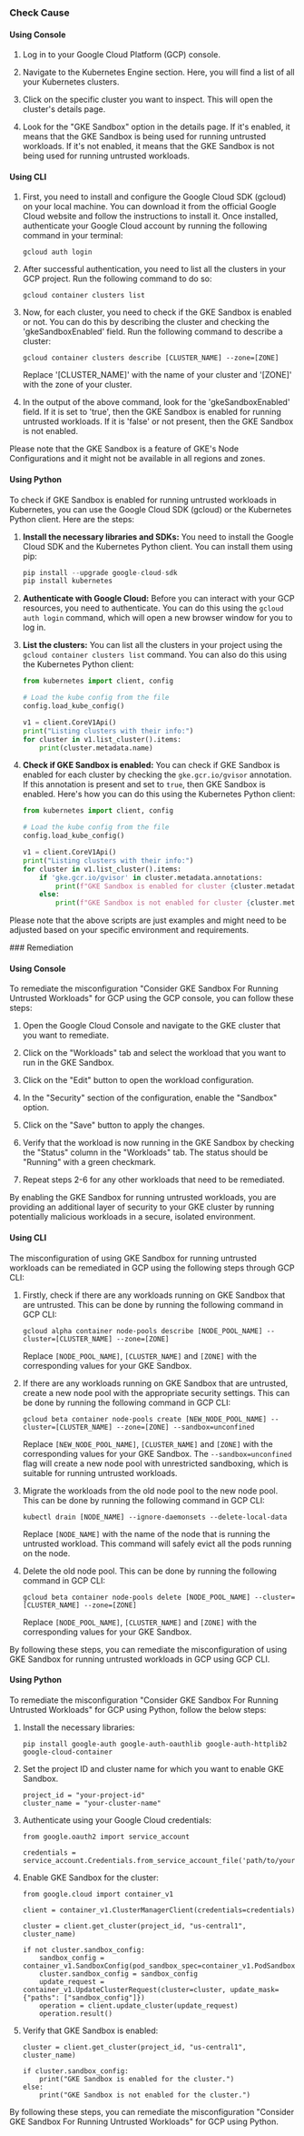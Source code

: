 

<Tabs><Tab title='Cause'>
### Check Cause

#### Using Console

1. Log in to your Google Cloud Platform (GCP) console.

2. Navigate to the Kubernetes Engine section. Here, you will find a list of all your Kubernetes clusters.

3. Click on the specific cluster you want to inspect. This will open the cluster's details page.

4. Look for the "GKE Sandbox" option in the details page. If it's enabled, it means that the GKE Sandbox is being used for running untrusted workloads. If it's not enabled, it means that the GKE Sandbox is not being used for running untrusted workloads.

#### Using CLI

1. First, you need to install and configure the Google Cloud SDK (gcloud) on your local machine. You can download it from the official Google Cloud website and follow the instructions to install it. Once installed, authenticate your Google Cloud account by running the following command in your terminal:

   ```
   gcloud auth login
   ```

2. After successful authentication, you need to list all the clusters in your GCP project. Run the following command to do so:

   ```
   gcloud container clusters list
   ```

3. Now, for each cluster, you need to check if the GKE Sandbox is enabled or not. You can do this by describing the cluster and checking the 'gkeSandboxEnabled' field. Run the following command to describe a cluster:

   ```
   gcloud container clusters describe [CLUSTER_NAME] --zone=[ZONE]
   ```

   Replace '[CLUSTER_NAME]' with the name of your cluster and '[ZONE]' with the zone of your cluster.

4. In the output of the above command, look for the 'gkeSandboxEnabled' field. If it is set to 'true', then the GKE Sandbox is enabled for running untrusted workloads. If it is 'false' or not present, then the GKE Sandbox is not enabled.

Please note that the GKE Sandbox is a feature of GKE's Node Configurations and it might not be available in all regions and zones.

#### Using Python

To check if GKE Sandbox is enabled for running untrusted workloads in Kubernetes, you can use the Google Cloud SDK (gcloud) or the Kubernetes Python client. Here are the steps:

1. **Install the necessary libraries and SDKs:**
   You need to install the Google Cloud SDK and the Kubernetes Python client. You can install them using pip:

   ```python
   pip install --upgrade google-cloud-sdk
   pip install kubernetes
   ```

2. **Authenticate with Google Cloud:**
   Before you can interact with your GCP resources, you need to authenticate. You can do this using the `gcloud auth login` command, which will open a new browser window for you to log in.

3. **List the clusters:**
   You can list all the clusters in your project using the `gcloud container clusters list` command. You can also do this using the Kubernetes Python client:

   ```python
   from kubernetes import client, config

   # Load the kube config from the file
   config.load_kube_config()

   v1 = client.CoreV1Api()
   print("Listing clusters with their info:")
   for cluster in v1.list_cluster().items:
       print(cluster.metadata.name)
   ```

4. **Check if GKE Sandbox is enabled:**
   You can check if GKE Sandbox is enabled for each cluster by checking the `gke.gcr.io/gvisor` annotation. If this annotation is present and set to `true`, then GKE Sandbox is enabled. Here's how you can do this using the Kubernetes Python client:

   ```python
   from kubernetes import client, config

   # Load the kube config from the file
   config.load_kube_config()

   v1 = client.CoreV1Api()
   print("Listing clusters with their info:")
   for cluster in v1.list_cluster().items:
       if 'gke.gcr.io/gvisor' in cluster.metadata.annotations:
           print(f"GKE Sandbox is enabled for cluster {cluster.metadata.name}")
       else:
           print(f"GKE Sandbox is not enabled for cluster {cluster.metadata.name}")
   ```

Please note that the above scripts are just examples and might need to be adjusted based on your specific environment and requirements.

</Tab>

<Tab title='Remediation'>
### Remediation

#### Using Console

To remediate the misconfiguration "Consider GKE Sandbox For Running Untrusted Workloads" for GCP using the GCP console, you can follow these steps:

1. Open the Google Cloud Console and navigate to the GKE cluster that you want to remediate.

2. Click on the "Workloads" tab and select the workload that you want to run in the GKE Sandbox.

3. Click on the "Edit" button to open the workload configuration.

4. In the "Security" section of the configuration, enable the "Sandbox" option.

5. Click on the "Save" button to apply the changes.

6. Verify that the workload is now running in the GKE Sandbox by checking the "Status" column in the "Workloads" tab. The status should be "Running" with a green checkmark.

7. Repeat steps 2-6 for any other workloads that need to be remediated.

By enabling the GKE Sandbox for running untrusted workloads, you are providing an additional layer of security to your GKE cluster by running potentially malicious workloads in a secure, isolated environment.

#### Using CLI

The misconfiguration of using GKE Sandbox for running untrusted workloads can be remediated in GCP using the following steps through GCP CLI:

1. Firstly, check if there are any workloads running on GKE Sandbox that are untrusted. This can be done by running the following command in GCP CLI:

   ```
   gcloud alpha container node-pools describe [NODE_POOL_NAME] --cluster=[CLUSTER_NAME] --zone=[ZONE]
   ```

   Replace `[NODE_POOL_NAME]`, `[CLUSTER_NAME]` and `[ZONE]` with the corresponding values for your GKE Sandbox.

2. If there are any workloads running on GKE Sandbox that are untrusted, create a new node pool with the appropriate security settings. This can be done by running the following command in GCP CLI:

   ```
   gcloud beta container node-pools create [NEW_NODE_POOL_NAME] --cluster=[CLUSTER_NAME] --zone=[ZONE] --sandbox=unconfined
   ```

   Replace `[NEW_NODE_POOL_NAME]`, `[CLUSTER_NAME]` and `[ZONE]` with the corresponding values for your GKE Sandbox. The `--sandbox=unconfined` flag will create a new node pool with unrestricted sandboxing, which is suitable for running untrusted workloads.

3. Migrate the workloads from the old node pool to the new node pool. This can be done by running the following command in GCP CLI:

   ```
   kubectl drain [NODE_NAME] --ignore-daemonsets --delete-local-data
   ```

   Replace `[NODE_NAME]` with the name of the node that is running the untrusted workload. This command will safely evict all the pods running on the node.

4. Delete the old node pool. This can be done by running the following command in GCP CLI:

   ```
   gcloud beta container node-pools delete [NODE_POOL_NAME] --cluster=[CLUSTER_NAME] --zone=[ZONE]
   ```

   Replace `[NODE_POOL_NAME]`, `[CLUSTER_NAME]` and `[ZONE]` with the corresponding values for your GKE Sandbox.

By following these steps, you can remediate the misconfiguration of using GKE Sandbox for running untrusted workloads in GCP using GCP CLI.

#### Using Python

To remediate the misconfiguration "Consider GKE Sandbox For Running Untrusted Workloads" for GCP using Python, follow the below steps:

1. Install the necessary libraries:
   
   ```
   pip install google-auth google-auth-oauthlib google-auth-httplib2 google-cloud-container
   ```

2. Set the project ID and cluster name for which you want to enable GKE Sandbox. 

   ```
   project_id = "your-project-id"
   cluster_name = "your-cluster-name"
   ```

3. Authenticate using your Google Cloud credentials:

   ```
   from google.oauth2 import service_account
   
   credentials = service_account.Credentials.from_service_account_file('path/to/your/credentials.json')
   ```

4. Enable GKE Sandbox for the cluster:

   ```
   from google.cloud import container_v1
   
   client = container_v1.ClusterManagerClient(credentials=credentials)
   
   cluster = client.get_cluster(project_id, "us-central1", cluster_name)
   
   if not cluster.sandbox_config:
       sandbox_config = container_v1.SandboxConfig(pod_sandbox_spec=container_v1.PodSandboxConfig())
       cluster.sandbox_config = sandbox_config
       update_request = container_v1.UpdateClusterRequest(cluster=cluster, update_mask={"paths": ["sandbox_config"]})
       operation = client.update_cluster(update_request)
       operation.result()
   ```

5. Verify that GKE Sandbox is enabled:

   ```
   cluster = client.get_cluster(project_id, "us-central1", cluster_name)
   
   if cluster.sandbox_config:
       print("GKE Sandbox is enabled for the cluster.")
   else:
       print("GKE Sandbox is not enabled for the cluster.")
   ```

By following these steps, you can remediate the misconfiguration "Consider GKE Sandbox For Running Untrusted Workloads" for GCP using Python.


</Tab>
</Tabs>
